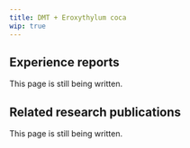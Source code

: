 ---
title: DMT + Eroxythylum coca
wip: true
---

## Experience reports

This page is still being written.

## Related research publications

This page is still being written.

